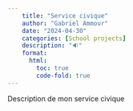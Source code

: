 ```yaml
---
    title: "Service civique"
    author: "Gabriel Ammour" 
    date: "2024-04-30"
    categories: [School projects]
    description: "🔉"
    format: 
      html: 
        toc: true
        code-fold: true
---
```


Description de mon service civique
